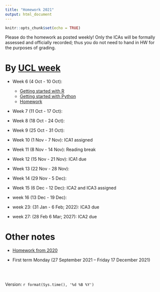 ```yaml
---
title: "Homework 2021"
output: html_document
---
```


```r
knitr::opts_chunk$set(echo = TRUE)
```

Please do the homework as posted weekly! Only the ICAs will be formally assessed and officially recorded; thus you do not need to hand in HW for the purposes of grading.



# By [UCL week](https://www.ucl.ac.uk/estates/sites/estates/files/cal_term_times_2021_2022.pdf)


* Week 6 (4 Oct - 10 Oct):  
  - [Getting started with R](https://tsoo-math.github.io/ucl2/hello-R-2001.html)
  - [Getting started with Python](https://nbviewer.jupyter.org/url/tsoo-math.github.io/ucl2/hello-p.ipynb/%3Fflush_cache%3Dtrue)
  - [Homework](https://tsoo-math.github.io/ucl2/2021-HW-week6.html)
* Week 7 (11 Oct - 17 Oct): 
* Week 8 (18 Oct - 24 Oct):  
* Week 9 (25 Oct - 31 Oct):  
* Week 10 (1 Nov - 7 Nov):   ICA1 assigned
* Week 11 (8 Nov - 14 Nov):  Reading break
* Week 12 (15 Nov - 21 Nov): ICA1 due
* Week 13 (22 Nov - 28 Nov):  
* Week 14 (29 Nov - 5 Dec):  
  
* Week 15 (6 Dec - 12 Dec): ICA2 and ICA3 assigned
  
* week 16 (13 Dec - 19 Dec):
  

* week 23: (31 Jan - 6 Feb;  2022):  ICA3 due
* week 27: (28 Feb 6 Mar; 2027):  ICA2 due

# Other notes

* [Homework from 2020](https://tsoo-math.github.io/ucl/homework.html) 

* First term Monday (27 September 2021 -- Friday 17 December 2021)



<br>
<br>

 Version:  `r format(Sys.time(), '%d %B %Y')`

<br>
<br>
<br>